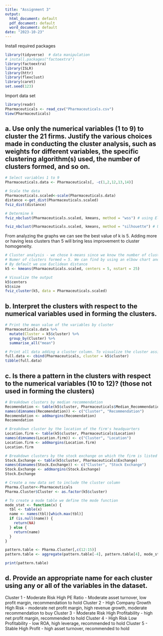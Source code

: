 ```yaml
---
title: "Assignment 3"
output:
  html_document: default
  pdf_document: default
  word_document: default
date: "2023-10-23"
---
```

Install required packages
```r
library(tidyverse)  # data manipulation
# install.packages("factoextra") 
library(factoextra) 
library(ISLR)
library(httr)
library(flexclust)
library(caret)
set.seed(123)
```
Import data set
```r
library(readr)
Pharmaceuticals <- read_csv("Pharmaceuticals.csv")
View(Pharmaceuticals)
```
## a. Use only the numerical variables (1 to 9) to cluster the 21 firms. Justify the various choices made in conducting the cluster analysis, such as weights for different variables, the specific clustering algorithm(s) used, the number of clusters formed, and so on.
```r
# Select variables 1 to 9
Pharmaceuticals.data <- Pharmaceuticals[, -c(1,2,12,13,14)]

# Scale the data
Pharmaceuticals.scaled<-scale(Pharmaceuticals.data)
distance <-get_dist(Pharmaceuticals.scaled)
fviz_dist(distance)

# Determine k 
fviz_nbclust(Pharmaceuticals.scaled, kmeans, method = "wss") # using Elbow Method

fviz_nbclust(Pharmaceuticals.scaled, kmeans, method = "silhouette") # Using silhouette method
```
From analyzing the graphs we can see the best value of k is 5. Adding more or having less clusters than 5 will bring less improvement to cluster homogeneity.
```r
# Cluster analysis - we chose k-means since we know the number of clusters that are best for the analysis
# Numer of clusters formed = 5. We can find by using an elbow chart and the Silhouette Method
# By default we use Euclidean distance
k5 <- kmeans(Pharmaceuticals.scaled, centers = 5, nstart = 25)

# Visualize the output
k5$centers
k5$size
fviz_cluster(k5, data = Pharmaceuticals.scaled)
```
## b. Interpret the clusters with respect to the numerical variables used in forming the clusters.
```r
# Print the mean value of the variables by cluster
Pharmaceuticals.data %>%
  mutate(Cluster = k5$cluster) %>%
  group_by(Cluster) %>%
  summarise_all("mean")

# Print all data adding a cluster column. To visualize the cluster assigned to each company.
full.data <- cbind(Pharmaceuticals, cluster = k5$cluster)
tibble(full.data)
```
## c. Is there a pattern in the clusters with respect to the numerical variables (10 to 12)? (those not used in forming the clusters)
```r
# Breakdown clusters by median recommendation
Recomendation <- table(k5$cluster, Pharmaceuticals$Median_Recommendation) 
names(dimnames(Recomendation)) <- c("Cluster", "Recommendation")
Recomendation <- addmargins(Recomendation)
Recomendation

# Breakdown cluster by the location of the firm's headquarters
Location.firm <- table(k5$cluster, Pharmaceuticals$Location)
names(dimnames(Location.firm)) <- c("Cluster", "Location")
Location.firm <- addmargins(Location.firm)
Location.firm

# Breakdown clusters by the stock exchange on which the firm is listed
Stock.Exchange <- table(k5$cluster, Pharmaceuticals$Exchange)
names(dimnames(Stock.Exchange)) <- c("Cluster", "Stock Exchange")
Stock.Exchange <- addmargins(Stock.Exchange)
Stock.Exchange
```
```r
# Create a new data set to include the cluster column
Pharma.Cluster<-Pharmaceuticals
Pharma.Cluster$Cluster <- as.factor(k5$cluster)

# To create a mode table we define the mode function
mode_stat <- function(x) {
  tbl <- table(x)
  name <- names(tbl)[which.max(tbl)]
  if (is.null(name)) {
    return(NA)
  } else {
    return(name)
  }
}

pattern.table <- Pharma.Cluster[,c(12:15)]
pattern.table <- aggregate(pattern.table[-4], pattern.table[4], mode_stat)

print(pattern.table)
```
## d. Provide an appropriate name for each cluster using any or all of the variables in the dataset.

Cluster 1 - Moderate Risk High PE Ratio - Moderate asset turnover, low profit margin, recommendation to hold
Cluster 2 - High Company Growth High Risk - moderate net profit margin, high revenue growth, moderate recommendation to buy 
Cluster 3 - Moderate Risk High Profitability - high net profit margin, recommended to hold
Cluster 4 - High Risk Low Profitability - low ROA, high leverage, recommended to hold
Cluster 5 - Stable High Profit - high asset turnover, recommended to hold